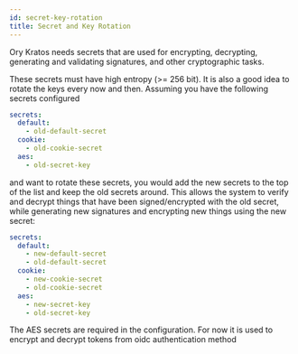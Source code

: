 ```yaml
---
id: secret-key-rotation
title: Secret and Key Rotation
---
```


Ory Kratos needs secrets that are used for encrypting, decrypting, generating
and validating signatures, and other cryptographic tasks.

These secrets must have high entropy (>= 256 bit). It is also a good idea to
rotate the keys every now and then. Assuming you have the following secrets
configured

```yaml title="path/to/kratos/config.yml
secrets:
  default:
    - old-default-secret
  cookie:
    - old-cookie-secret
  aes:
    - old-secret-key
```

and want to rotate these secrets, you would add the new secrets to the top of
the list and keep the old secrets around. This allows the system to verify and
decrypt things that have been signed/encrypted with the old secret, while
generating new signatures and encrypting new things using the new secret:

```yaml title="path/to/kratos/config.yml
secrets:
  default:
    - new-default-secret
    - old-default-secret
  cookie:
    - new-cookie-secret
    - old-cookie-secret
  aes:
    - new-secret-key
    - old-secret-key
```

The AES secrets are required in the configuration. For now it is used to encrypt
and decrypt tokens from oidc authentication method
